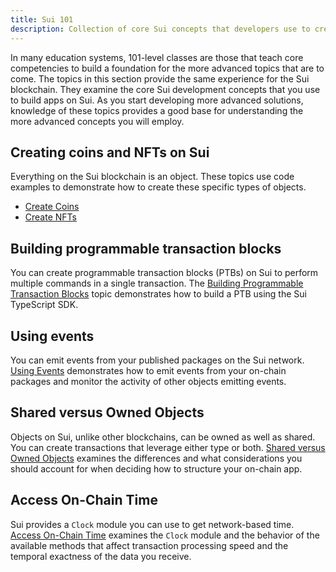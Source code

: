 ```yaml
---
title: Sui 101
description: Collection of core Sui concepts that developers use to create objects and interact with them on the Sui blockchain. 
---
```


In many education systems, 101-level classes are those that teach core competencies to build a foundation for the more advanced topics that are to come. The topics in this section provide the same experience for the Sui blockchain. They examine the core Sui development concepts that you use to build apps on Sui. As you start developing more advanced solutions, knowledge of these topics provides a good base for understanding the more advanced concepts you will employ.

## Creating coins and NFTs on Sui

Everything on the Sui blockchain is an object. These topics use code examples to demonstrate how to create these specific types of objects. 

- [Create Coins](./sui-101/create-coin.mdx)
- [Create NFTs](./sui-101/create-nft.mdx)

## Building programmable transaction blocks

You can create programmable transaction blocks (PTBs) on Sui to perform multiple commands in a single transaction. The [Building Programmable Transaction Blocks](./sui-101/building-ptb.mdx) topic demonstrates how to build a PTB using the Sui TypeScript SDK.

## Using events

You can emit events from your published packages on the Sui network. [Using Events](./sui-101/using-events.mdx) demonstrates how to emit events from your on-chain packages and monitor the activity of other objects emitting events. 

## Shared versus Owned Objects

Objects on Sui, unlike other blockchains, can be owned as well as shared. You can create transactions that leverage either type or both. [Shared versus Owned Objects](./sui-101/shared-owned.mdx) examines the differences and what considerations you should account for when deciding how to structure your on-chain app. 

## Access On-Chain Time

Sui provides a `Clock` module you can use to get network-based time. [Access On-Chain Time](./sui-101/access-time.mdx) examines the `Clock` module and the behavior of the available methods that affect transaction processing speed and the temporal exactness of the data you receive.